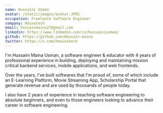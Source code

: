 ```yaml
---
name: Hussaini Usman
avatar: /static/images/avatar.JPEG
occupation: Freelance Software Engineer
company: Mainatech
email: hussainmaina27@gmail.com
linkedin: https://www.linkedin.com/in/hussainiusman/
github: https://github.com/Housain-maina
twitter: https://x.com/hmainatech
---
```


I'm Hussaini Maina Usman, a software engineer & educator with 4 years of professional experience in building, deploying and maintaining mission critical backend services, mobile applications, and web frontends.

Over the years, I've built softwares that I'm proud of, some of which include an E-Learning Platform, Movie Streaming App, Scholarship Portal that generate revenue and are used by thousands of people today.

I also have 2 years of experience in teaching software engineering to absolute beginners, and even to those engineers looking to advance their career in software engineering.
